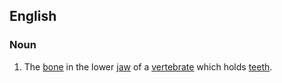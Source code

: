 ==English==
===Noun===
{{en-noun|dentaries}}
#The [[bone]] in the lower [[jaw]] of a [[vertebrate]] which holds [[teeth]].